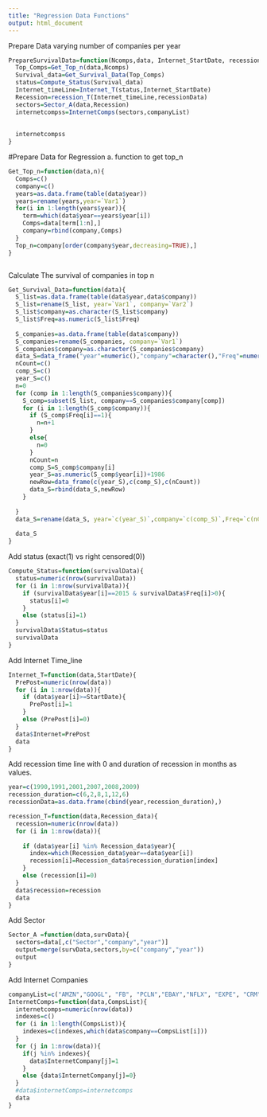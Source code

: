 ```yaml
---
title: "Regression Data Functions"
output: html_document
---
```


Prepare Data varying number of companies per year
```r
PrepareSurvivalData=function(Ncomps,data, Internet_StartDate, recessionData){
  Top_Comps=Get_Top_n(data,Ncomps)
  Survival_data=Get_Survival_Data(Top_Comps)
  status=Compute_Status(Survival_data)
  Internet_timeLine=Internet_T(status,Internet_StartDate)
  Recession=recession_T(Internet_timeLine,recessionData)
  sectors=Sector_A(data,Recession)
  internetcompss=InternetComps(sectors,companyList)
  
  
  internetcompss
}
```


#Prepare Data for Regression 
a. function to get top_n 
```r

Get_Top_n=function(data,n){
  Comps=c()
  company=c()
  years=as.data.frame(table(data$year))
  years=rename(years,year=`Var1`)
  for(i in 1:length(years$year)){
    term=which(data$year==years$year[i])
    Comps=data[term[1:n],]
    company=rbind(company,Comps)
  }
  Top_n=company[order(company$year,decreasing=TRUE),]
}



```


Calculate The survival of companies in top n
```r

Get_Survival_Data=function(data){
  S_list=as.data.frame(table(data$year,data$company))
  S_list=rename(S_list, year=`Var1`, company=`Var2`)
  S_list$company=as.character(S_list$company)
  S_list$Freq=as.numeric(S_list$Freq)
  
  S_companies=as.data.frame(table(data$company))
  S_companies=rename(S_companies, company=`Var1`)
  S_companies$company=as.character(S_companies$company)
  data_S=data_frame("year"=numeric(),"company"=character(),"Freq"=numeric())
  nCount=c()
  comp_S=c()
  year_S=c()
  n=0
  for (comp in 1:length(S_companies$company)){
    S_comp=subset(S_list, company==S_companies$company[comp])
    for (i in 1:length(S_comp$company)){
      if (S_comp$Freq[i]==1){
        n=n+1
      }
      else{
        n=0
      }
      nCount=n
      comp_S=S_comp$company[i]
      year_S=as.numeric(S_comp$year[i])+1986
      newRow=data_frame(c(year_S),c(comp_S),c(nCount))
      data_S=rbind(data_S,newRow)
    }
    
  }
  data_S=rename(data_S, year=`c(year_S)`,company=`c(comp_S)`,Freq=`c(nCount)`)
  
  data_S
}

```


Add status (exact(1) vs right censored(0)) 
```r
Compute_Status=function(survivalData){
  status=numeric(nrow(survivalData))
  for (i in 1:nrow(survivalData)){
    if (survivalData$year[i]==2015 & survivalData$Freq[i]>0){
      status[i]=0
    }
    else (status[i]=1)
  }
  survivalData$Status=status
  survivalData
}
```

Add Internet Time_line
```r
Internet_T=function(data,StartDate){
  PrePost=numeric(nrow(data))
  for (i in 1:nrow(data)){
    if (data$year[i]>=StartDate){
      PrePost[i]=1
    }
    else (PrePost[i]=0)
  }
  data$Internet=PrePost
  data
}
```

Add recession time line with 0 and duration of recession in months as values.
```r
year=c(1990,1991,2001,2007,2008,2009)
recession_duration=c(6,2,8,1,12,6)
recessionData=as.data.frame(cbind(year,recession_duration),)

recession_T=function(data,Recession_data){
  recession=numeric(nrow(data))
  for (i in 1:nrow(data)){
    
    if (data$year[i] %in% Recession_data$year){
      index=which(Recession_data$year==data$year[i])
      recession[i]=Recession_data$recession_duration[index]
    }
    else (recession[i]=0)
  }
  data$recession=recession
  data
}
```

Add Sector 

```r
Sector_A =function(data,survData){
  sectors=data[,c("Sector","company","year")]
  output=merge(survData,sectors,by=c("company","year"))
  output
}
```

Add Internet Companies 
```r
companyList=c("AMZN","GOOGL", "FB", "PCLN","EBAY","NFLX", "EXPE", "CRM","YHOO","GRPN", "LNKD","TWTR","TRIP", "AAPL","MSFT","GOOG","V","PYPL","VRSN")
InternetComps=function(data,CompsList){
  internetcomps=numeric(nrow(data))
  indexes=c()
  for (i in 1:length(CompsList)){
    indexes=c(indexes,which(data$company==CompsList[i]))
  }
  for (j in 1:nrow(data)){
    if(j %in% indexes){
      data$InternetCompany[j]=1
    }
    else {data$InternetCompany[j]=0}
  }
  #data$internetComps=internetcomps
  data
}

```


